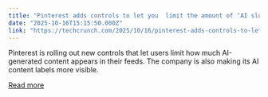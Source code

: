 ```yaml
---
title: "Pinterest adds controls to let you  limit the amount of ‘AI slop’ in your feed"
date: "2025-10-16T15:15:50.000Z"
link: "https://techcrunch.com/2025/10/16/pinterest-adds-controls-to-let-you-limit-the-amount-of-ai-slop-in-your-feed/"
---
```


Pinterest is rolling out new controls that let users limit how much AI-generated content appears in their feeds. The company is also making its AI content labels more visible.

[Read more](https://techcrunch.com/2025/10/16/pinterest-adds-controls-to-let-you-limit-the-amount-of-ai-slop-in-your-feed/)
